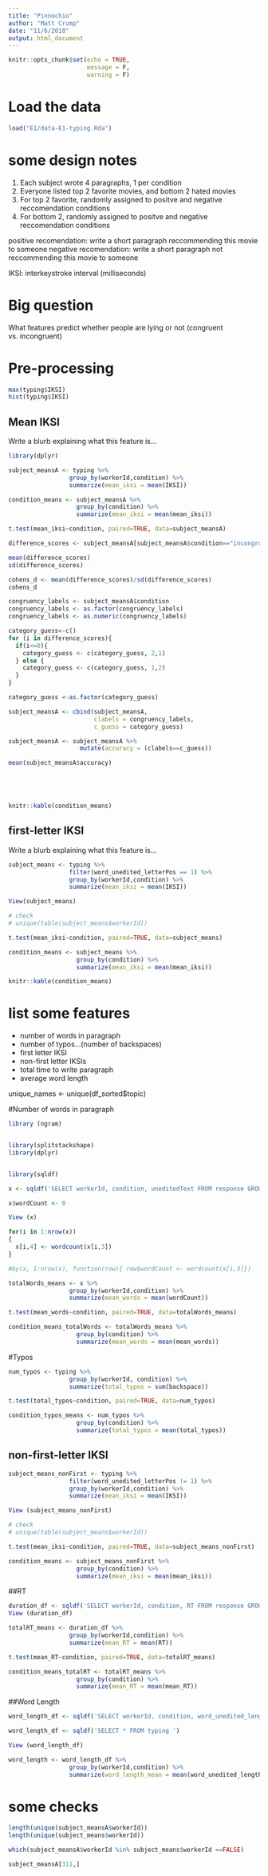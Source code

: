 ```yaml
---
title: "Pinnochio"
author: "Matt Crump"
date: "11/6/2018"
output: html_document
---
```


```r
knitr::opts_chunk$set(echo = TRUE,
                      message = F,
                      warning = F)
```


# Load the data

```r
load("E1/data-E1-typing.Rda")
```

# some design notes

1. Each subject wrote 4 paragraphs, 1 per condition
2. Everyone listed top 2 favorite movies, and bottom 2 hated movies
3. For top 2 favorite, randomly assigned to positve and negative reccomendation conditions
4. For bottom 2, randomly assigned to positve and negative reccomendation conditions

positive recomendation: write a short paragraph reccommending this movie to someone
negative recomendation: write a short paragraph not reccommending this movie to someone

IKSI: interkeystroke interval (milliseconds)

# Big question

What features predict whether people are lying or not (congruent vs. incongruent)

# Pre-processing

```r

max(typing$IKSI)
hist(typing$IKSI)
```


## Mean IKSI

Write a blurb explaining what this feature is...

```r
library(dplyr)

subject_meansA <- typing %>% 
                 group_by(workerId,condition) %>%
                 summarize(mean_iksi = mean(IKSI))

condition_means <- subject_meansA %>%
                   group_by(condition) %>%
                   summarize(mean_iksi = mean(mean_iksi))

t.test(mean_iksi~condition, paired=TRUE, data=subject_meansA)

difference_scores <- subject_meansA[subject_meansA$condition=="incongruent",]$mean_iksi - subject_meansA[subject_meansA$condition=="congruent",]$mean_iksi

mean(difference_scores)
sd(difference_scores)

cohens_d <- mean(difference_scores)/sd(difference_scores)
cohens_d

congruency_labels <- subject_meansA$condition
congruency_labels <- as.factor(congruency_labels)
congruency_labels <- as.numeric(congruency_labels)

category_guess<-c()
for (i in difference_scores){
  if(i<=0){
    category_guess <- c(category_guess, 2,1)
  } else {
    category_guess <- c(category_guess, 1,2)
  }
}

category_guess <-as.factor(category_guess)

subject_meansA <- cbind(subject_meansA, 
                        clabels = congruency_labels,
                        c_guess = category_guess)

subject_meansA <- subject_meansA %>%
                    mutate(accuracy = (clabels==c_guess))

mean(subject_meansA$accuracy)
  




knitr::kable(condition_means)

```


## first-letter IKSI

Write a blurb explaining what this feature is...

```r


subject_means <- typing %>% 
                 filter(word_unedited_letterPos == 1) %>%
                 group_by(workerId,condition) %>%
                 summarize(mean_iksi = mean(IKSI))

View(subject_means)

# check
# unique(table(subject_means$workerId))

t.test(mean_iksi~condition, paired=TRUE, data=subject_means)

condition_means <- subject_means %>%
                   group_by(condition) %>%
                   summarize(mean_iksi = mean(mean_iksi))

knitr::kable(condition_means)

```


# list some features

- number of words in paragraph
- number of typos...(number of backspaces)
- first letter IKSI
- non-first letter IKSIs
- total time to write paragraph
- average word length

unique_names <- unique(df_sorted$topic)


#Number of words in paragraph
```r
library (ngram)


library(splitstackshape)
library(dplyr)


library(sqldf)

x <- sqldf('SELECT workerId, condition, uneditedText FROM response GROUP BY workerId, condition, uneditedText ')

x$wordCount <- 0

View (x)

for(i in 1:nrow(x)) 
{
  x[i,4] <- wordcount(x[i,3])
}

#by(x, 1:nrow(x), function(row){ row$wordCount <- wordcount(x[i,3]})

totalWords_means <- x %>% 
                 group_by(workerId,condition) %>%
                 summarize(mean_words = mean(wordCount))

t.test(mean_words~condition, paired=TRUE, data=totalWords_means)

condition_means_totalWords <- totalWords_means %>%
                   group_by(condition) %>%
                   summarize(mean_words = mean(mean_words))
```
#Typos
```r
num_typos <- typing %>% 
                 group_by(workerId, condition) %>%
                 summarize(total_typos = sum(backspace))

t.test(total_typos~condition, paired=TRUE, data=num_typos)

condition_typos_means <- num_typos %>%
                   group_by(condition) %>%
                   summarize(total_typos = mean(total_typos))
```



## non-first-letter IKSI  


```r


subject_means_nonFirst <- typing %>% 
                 filter(word_unedited_letterPos != 1) %>%
                 group_by(workerId,condition) %>%
                 summarize(mean_iksi = mean(IKSI))

View (subject_means_nonFirst)

# check
# unique(table(subject_means$workerId))

t.test(mean_iksi~condition, paired=TRUE, data=subject_means_nonFirst)

condition_means <- subject_means_nonFirst %>%
                   group_by(condition) %>%
                   summarize(mean_iksi = mean(mean_iksi))


```



##RT
```r
duration_df <- sqldf('SELECT workerId, condition, RT FROM response GROUP BY workerId, condition, RT ')
View (duration_df)

totalRT_means <- duration_df %>% 
                 group_by(workerId,condition) %>%
                 summarize(mean_RT = mean(RT))

t.test(mean_RT~condition, paired=TRUE, data=totalRT_means)

condition_means_totalRT <- totalRT_means %>%
                   group_by(condition) %>%
                   summarize(mean_RT = mean(mean_RT))

```


##Word Length
```r
word_length_df <- sqldf('SELECT workerId, condition, word_unedited_length FROM typing GROUP BY workerId, condition, word_unedited_length ')

word_length_df <- sqldf('SELECT * FROM typing ')

View (word_length_df)

word_length <- word_length_df %>% 
                 group_by(workerId,condition) %>%
                 summarize(word_length_mean = mean(word_unedited_length))


```



# some checks 
```r


length(unique(subject_meansA$workerId))
length(unique(subject_means$workerId))

which(subject_meansA$workerId %in% subject_means$workerId ==FALSE)

subject_meansA[311,]



```















